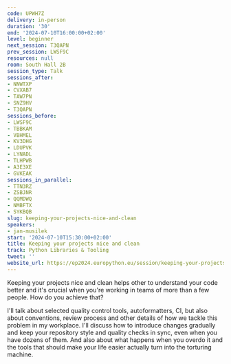 ```yaml
---
code: UPWH7Z
delivery: in-person
duration: '30'
end: '2024-07-10T16:00:00+02:00'
level: beginner
next_session: T3QAPN
prev_session: LWSF9C
resources: null
room: South Hall 2B
session_type: Talk
sessions_after:
- NNWTXP
- CVXAB7
- TAW7PN
- SNZ9HV
- T3QAPN
sessions_before:
- LWSF9C
- TBBKAM
- VBHMEL
- KV3DHG
- LDUPVK
- LYNADL
- TLHPWB
- A3E3XE
- GVKEAK
sessions_in_parallel:
- TTN3RZ
- ZSBJNR
- QQMDWQ
- NMBFTX
- SYKBQB
slug: keeping-your-projects-nice-and-clean
speakers:
- jan-musilek
start: '2024-07-10T15:30:00+02:00'
title: Keeping your projects nice and clean
track: Python Libraries & Tooling
tweet: ''
website_url: https://ep2024.europython.eu/session/keeping-your-projects-nice-and-clean
---
```


Keeping your projects nice and clean helps other to understand your code better and it's crucial when you're working in teams of more than a few people. How do you achieve that?

I'll talk about selected quality control tools, autoformatters, CI, but also about conventions, review process and other details of how we tackle this problem in my workplace. I'll discuss how to introduce changes gradually and keep your repository style and quality checks in sync, even when you have dozens of them. And also about what happens when you overdo it and the tools that should make your life easier actually turn into the torturing machine.
